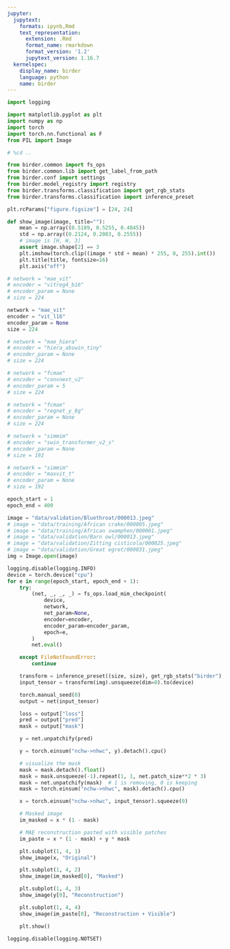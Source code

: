 ```yaml
---
jupyter:
  jupytext:
    formats: ipynb,Rmd
    text_representation:
      extension: .Rmd
      format_name: rmarkdown
      format_version: '1.2'
      jupytext_version: 1.16.7
  kernelspec:
    display_name: birder
    language: python
    name: birder
---
```


```python
import logging

import matplotlib.pyplot as plt
import numpy as np
import torch
import torch.nn.functional as F
from PIL import Image
```

```python
# %cd ..
```

```python
from birder.common import fs_ops
from birder.common.lib import get_label_from_path
from birder.conf import settings
from birder.model_registry import registry
from birder.transforms.classification import get_rgb_stats
from birder.transforms.classification import inference_preset
```

```python
plt.rcParams["figure.figsize"] = [24, 24]
```

```python
def show_image(image, title=""):
    mean = np.array((0.5189, 0.5255, 0.4845))
    std = np.array((0.2124, 0.2083, 0.2555))
    # image is [H, W, 3]
    assert image.shape[2] == 3
    plt.imshow(torch.clip((image * std + mean) * 255, 0, 255).int())
    plt.title(title, fontsize=16)
    plt.axis("off")
```

```python
# network = "mae_vit"
# encoder = "vitreg4_b16"
# encoder_param = None
# size = 224

network = "mae_vit"
encoder = "vit_l16"
encoder_param = None
size = 224

# network = "mae_hiera"
# encoder = "hiera_abswin_tiny"
# encoder_param = None
# size = 224

# network = "fcmae"
# encoder = "convnext_v2"
# encoder_param = 5
# size = 224

# network = "fcmae"
# encoder = "regnet_y_8g"
# encoder_param = None
# size = 224

# network = "simmim"
# encoder = "swin_transformer_v2_s"
# encoder_param = None
# size = 192

# network = "simmim"
# encoder = "maxvit_t"
# encoder_param = None
# size = 192

epoch_start = 1
epoch_end = 400

image = "data/validation/Bluethroat/000013.jpeg"
# image = "data/training/African crake/000005.jpeg"
# image = "data/training/African swamphen/000001.jpeg"
# image = "data/validation/Barn owl/000013.jpeg"
# image = "data/validation/Zitting cisticola/000025.jpeg"
# image = "data/validation/Great egret/000031.jpeg"
img = Image.open(image)
```

```python
logging.disable(logging.INFO)
device = torch.device("cpu")
for e in range(epoch_start, epoch_end + 1):
    try:
        (net, _, _, _) = fs_ops.load_mim_checkpoint(
            device,
            network,
            net_param=None,
            encoder=encoder,
            encoder_param=encoder_param,
            epoch=e,
        )
        net.eval()

    except FileNotFoundError:
        continue

    transform = inference_preset((size, size), get_rgb_stats("birder"), 1.0)
    input_tensor = transform(img).unsqueeze(dim=0).to(device)

    torch.manual_seed(0)
    output = net(input_tensor)

    loss = output["loss"]
    pred = output["pred"]
    mask = output["mask"]

    y = net.unpatchify(pred)

    y = torch.einsum("nchw->nhwc", y).detach().cpu()

    # visualize the mask
    mask = mask.detach().float()
    mask = mask.unsqueeze(-1).repeat(1, 1, net.patch_size**2 * 3)
    mask = net.unpatchify(mask)  # 1 is removing, 0 is keeping
    mask = torch.einsum("nchw->nhwc", mask).detach().cpu()

    x = torch.einsum("nchw->nhwc", input_tensor).squeeze(0)

    # Masked image
    im_masked = x * (1 - mask)

    # MAE reconstruction pasted with visible patches
    im_paste = x * (1 - mask) + y * mask

    plt.subplot(1, 4, 1)
    show_image(x, "Original")

    plt.subplot(1, 4, 2)
    show_image(im_masked[0], "Masked")

    plt.subplot(1, 4, 3)
    show_image(y[0], "Reconstruction")

    plt.subplot(1, 4, 4)
    show_image(im_paste[0], "Reconstruction + Visible")

    plt.show()

logging.disable(logging.NOTSET)
```
